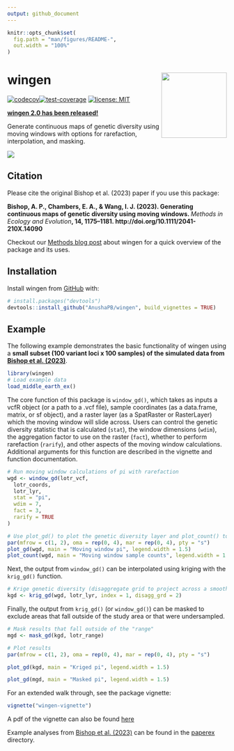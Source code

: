 ```yaml
---
output: github_document
---
```


<!-- README.md is generated from README.Rmd. Please edit that file -->

```r
knitr::opts_chunk$set(
  fig.path = "man/figures/README-",
  out.width = "100%"
)
```

# wingen <img src="man/figures/logo.png" align="right" height="150"/>

<!-- badges: start -->

<!-- [![R-CMD-check](https://github.com/AnushaPB/wingen/actions/workflows/check-release.yaml/badge.svg)](https://github.com/AnushaPB/wingen/actions/workflows/check-release.yaml) -->

[![codecov](https://codecov.io/gh/AnushaPB/wingen/branch/main/graph/badge.svg?token=P4Z35HFR4Y)](https://codecov.io/gh/AnushaPB/wingen)[![test-coverage](https://github.com/AnushaPB/wingen/actions/workflows/test-coverage.yaml/badge.svg?branch=main)](https://github.com/AnushaPB/wingen/actions/workflows/test-coverage.yaml) [![license: MIT](https://img.shields.io/badge/license-MIT-blue)](https://img.shields.io/badge/license-MIT-blue)

<!-- badges: end -->

**[wingen 2.0 has been released!](https://github.com/AnushaPB/wingen/releases/tag/v2.0.0)**

Generate continuous maps of genetic diversity using moving windows with options for rarefaction, interpolation, and masking.

![](wingen.gif)

## Citation

Please cite the original Bishop et al. (2023) paper if you use this package:

**Bishop, A. P., Chambers, E. A., & Wang, I. J. (2023). Generating continuous maps of genetic diversity using moving windows. ***Methods in Ecology and Evolution***, 14, 1175–1181. http://doi.org/10.1111/2041-210X.14090**

Checkout our [Methods blog post](https://methodsblog.com/2023/05/03/wingen-mapping-genetic-diversity-using-moving-windows/) about wingen for a quick overview of the package and its uses.

## Installation

Install wingen from [GitHub](https://github.com/) with:

``` r
# install.packages("devtools")
devtools::install_github("AnushaPB/wingen", build_vignettes = TRUE)
```

## Example

The following example demonstrates the basic functionality of wingen using a **small subset (100 variant loci x 100 samples) of the simulated data from [Bishop et al. (2023)](http://doi.org/10.1111/2041-210X.14090)**.

```r
library(wingen)
# Load example data
load_middle_earth_ex()
```

The core function of this package is `window_gd()`, which takes as inputs a vcfR object (or a path to a .vcf file), sample coordinates (as a data.frame, matrix, or sf object), and a raster layer (as a SpatRaster or RasterLayer) which the moving window will slide across. Users can control the genetic diversity statistic that is calculated (`stat`), the window dimensions (`wdim`), the aggregation factor to use on the raster (`fact`), whether to perform rarefaction (`rarify`), and other aspects of the moving window calculations. Additional arguments for this function are described in the vignette and function documentation.

```r
# Run moving window calculations of pi with rarefaction
wgd <- window_gd(lotr_vcf,
  lotr_coords,
  lotr_lyr,
  stat = "pi",
  wdim = 7,
  fact = 3,
  rarify = TRUE
)

# Use plot_gd() to plot the genetic diversity layer and plot_count() to plot the sample counts layer
par(mfrow = c(1, 2), oma = rep(0, 4), mar = rep(0, 4), pty = "s")
plot_gd(wgd, main = "Moving window pi", legend.width = 1.5)
plot_count(wgd, main = "Moving window sample counts", legend.width = 1.5)
```

Next, the output from `window_gd()` can be interpolated using kriging with the `krig_gd()` function.

```r
# Krige genetic diversity (disaggregate grid to project across a smoother final surface)
kgd <- krig_gd(wgd, lotr_lyr, index = 1, disagg_grd = 2)
```

Finally, the output from `krig_gd()` (or `window_gd()`) can be masked to exclude areas that fall outside of the study area or that were undersampled.

```r
# Mask results that fall outside of the "range"
mgd <- mask_gd(kgd, lotr_range)
```

```r
# Plot results
par(mfrow = c(1, 2), oma = rep(0, 4), mar = rep(0, 4), pty = "s")

plot_gd(kgd, main = "Kriged pi", legend.width = 1.5)

plot_gd(mgd, main = "Masked pi", legend.width = 1.5)
```

For an extended walk through, see the package vignette:

``` r
vignette("wingen-vignette")
```

A pdf of the vignette can also be found [here](https://github.com/AnushaPB/wingen/blob/main/vignettes/wingen-vignette.pdf)

Example analyses from [Bishop et al. (2023)](http://doi.org/10.1111/2041-210X.14090) can be found in the [paperex](https://github.com/AnushaPB/wingen/tree/main/paperex) directory.
